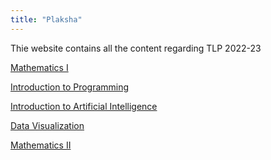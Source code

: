 ```yaml
---
title: "Plaksha"
---
```


Thie website contains all the content regarding TLP 2022-23


[Mathematics I](01_Mathematics_I/index.qmd)

[Introduction to Programming](02_Python_Programming/index.qmd)

[Introduction to Artificial Intelligence](03_Intro_AI/index.qmd)

[Data Visualization](04_DataVisualization/index.qmd)

[Mathematics II](05_Mathematics_II/index.qmd)